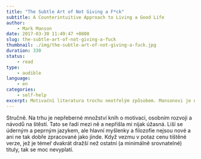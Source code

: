 ```yaml
---
title: "The Subtle Art of Not Giving a F*ck"
subtitle: A Counterintuitive Approach to Living a Good Life
author:
    - Mark Manson
date: 2017-03-30 11:49:47 +0800
slug: the-subtle-art-of-not-giving-a-fuck
thumbnail: ./img/the-subtle-art-of-not-giving-a-fuck.jpg
duration: 330
status:
    - read
type:
    - audible
language:
    - en
categories:
    - self-help
excerpt: Motivační literatura trochu neotřelým způsobem. Mansonovi je něco přes třicet a ačkoli se v knize vysmívá mlaďochům, kteří poučují ostatní o životě, sám se do toho pustil taky. Jak se s tím dokázal poprat?
---
```


Stručně. Na trhu je nepřeberné množství knih o motivaci, osobním rozvoji a návodů na štěstí. Tato se řadí mezi ně a nepřišla mi nijak úžasná. Liší se úderným a peprným jazykem, ale hlavní myšlenky a filozofie nejsou nové a ani ne tak dobře zpracované jako jinde. Když vezmu v potaz cenu tištěné verze, jež je témeř dvakrát dražší než ostatní (a minimálně srovnatelné) tituly, tak se moc nevyplatí.
